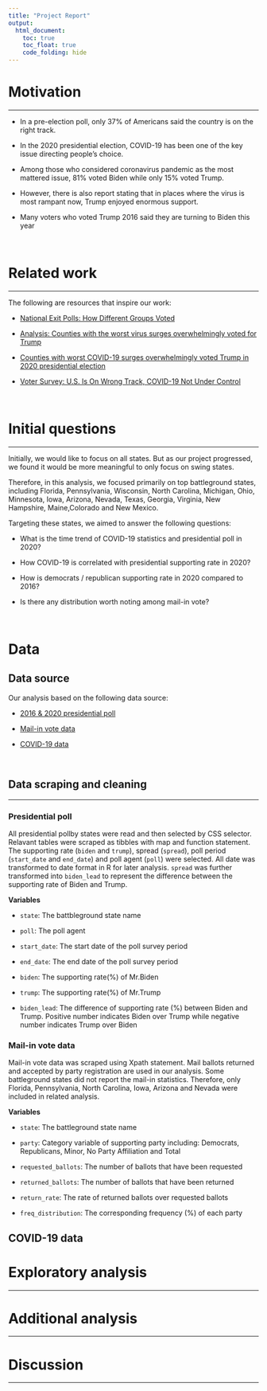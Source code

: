 ```yaml
---
title: "Project Report"
output: 
  html_document:
    toc: true
    toc_float: true
    code_folding: hide
---
```


# Motivation
***

* In a pre-election poll, only 37% of Americans said the country is on the right track.

* In the 2020 presidential election, COVID-19 has been one of the key issue directing people's choice.

* Among those who considered coronavirus pandemic as the most mattered issue, 81% voted Biden while only 15% voted Trump.

* However, there is also report stating that in places where the virus is most rampant now, Trump enjoyed enormous support.

* Many voters who voted Trump 2016 said they are turning to Biden this year 

\

# Related work
***

The following are resources that inspire our work:


* [National Exit Polls: How Different Groups Voted](https://www.nytimes.com/interactive/2020/11/03/us/elections/exit-polls-president.html)

* [Analysis: Counties with the worst virus surges overwhelmingly voted for Trump](https://www.kxnet.com/news/national-news/counties-with-the-worst-virus-surges-overwhelmingly-voted-for-trump/)

* [Counties with worst COVID-19 surges overwhelmingly voted Trump in 2020 presidential election](https://abc11.com/politics/counties-with-worst-covid-19-surges-overwhelmingly-voted-trump/7683127/)

* [Voter Survey: U.S. Is On Wrong Track, COVID-19 Not Under Control](https://www.npr.org/2020/11/03/930956115/voter-survey-u-s-is-on-wrong-track-covid-19-not-under-control)

\

# Initial questions
***

Initially, we would like to focus on all states. But as our project progressed, we found it would be more meaningful to only focus on swing states.

Therefore, in this analysis, we focused primarily on top battleground states, including Florida, Pennsylvania, Wisconsin, North Carolina, Michigan, Ohio, Minnesota, Iowa, Arizona, Nevada, Texas, Georgia, Virginia, New Hampshire, Maine,Colorado and New Mexico.

Targeting these states, we aimed to answer the following questions:

* What is the time trend of COVID-19 statistics and presidential poll in 2020?

* How COVID-19 is correlated with presidential supporting rate in 2020?

* How is democrats / republican supporting rate in 2020 compared to 2016?

* Is there any distribution worth noting among mail-in vote?

\

# Data


## Data source
Our analysis based on the following data source:

* [2016 & 2020 presidential poll](https://www.realclearpolitics.com/)

* [Mail-in vote data](https://electproject.github.io/)

* [COVID-19 data](http://covidtracking.com/data/)

\

## Data scraping and cleaning
***
### Presidential poll 


All presidential pollby states were read and then selected by CSS selector. Relavant tables were scraped as tibbles with map and function statement. The supporting rate (`biden` and `trump`), spread (`spread`), poll period (`start_date` and `end_date`) and poll agent (`poll`) were selected. All date was transformed to date format in R for later analysis. 
`spread` was further transformed into `biden_lead` to represent the difference between the supporting rate of Biden and Trump.

**Variables**

* `state`: The battbleground state name

* `poll`: The poll agent

* `start_date`: The start date of the poll survey period

* `end_date`: The end date of the poll survey period

* `biden`: The supporting rate(%) of Mr.Biden

* `trump`: The supporting rate(%) of Mr.Trump

* `biden_lead`: The difference of supporting rate (%) between Biden and Trump. Positive number indicates Biden over Trump while negative number indicates Trump over Biden

### Mail-in vote data


Mail-in vote data was scraped using Xpath statement. Mail ballots returned and accepted by party registration are used in our analysis. Some battleground states did not report the mail-in statistics. Therefore, only Florida, Pennsylvania, North Carolina, Iowa, Arizona and Nevada were included in related analysis.

**Variables**

* `state`: The battleground state name

* `party`: Category variable of supporting party including: Democrats, Republicans, Minor, No Party Affiliation and Total

* `requested_ballots`: The number of ballots that have been requested

* `returned_ballots`: The number of ballots that have been returned

* `return_rate`: The rate of returned ballots over requested ballots

* `freq_distribution`: The corresponding frequency (%) of each party

## COVID-19 data

# Exploratory analysis
***
# Additional analysis
***
# Discussion
***